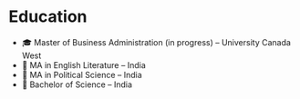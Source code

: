 # Education

- 🎓 Master of Business Administration (in progress) – University Canada West  
- 📖 MA in English Literature – India  
- 🧠 MA in Political Science – India  
- 🔬 Bachelor of Science – India  

